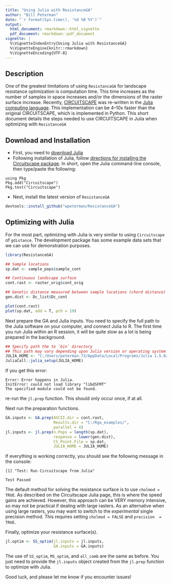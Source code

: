 ```yaml
---
title: "Using Julia with ResistanceGA"
author: "Bill Peterman"
date: "`r format(Sys.time(), '%d %B %Y')`"
output:
  html_document: rmarkdown::html_vignette
  pdf_document: rmarkdown::pdf_document
vignette: |
  %\VignetteIndexEntry{Using Julia with ResistanceGA} 
  %\VignetteEngine{knitr::rmarkdown} 
  %\VignetteEncoding{UTF-8}
---
```


## Description
One of the greatest limitations of using `ResistancaGA` for landscape resistance optimization is computation time. This time increases as the number of samples in space increases and/or the dimensions of the raster surface increase. Recently, [CIRCUITSCAPE](https://circuitscape.org/ "Link to CIRCUITSCAPE") was re-written in the [Julia computing language](https://julialang.org/ "Julia Homepage"). This implementation can be 4–10x faster than the original CIRCUITSCAPE, which is implemented in Python. This short document details the steps needed to use CIRCUITSCAPE in Julia when optimizing with `ResistanceGA` 

## Download and Installation
 * First, you need to [download Julia](https://julialang.org/downloads/ "Julia Download")  
 * Following installation of Julia, follow [directions for installing the Circuitscape package](https://github.com/Circuitscape/Circuitscape.jl). In short, open the Julia command-line console, then type/paste the following:
 ```
 using Pkg
 Pkg.add("Circuitscape")
 Pkg.test("Circuitscape")
 ```
 
 * Next, install the latest version of `ResistanceGA`  
```r
devtools::install_github("wpeterman/ResistanceGA")
```

## Optimizing with Julia
For the most part, optimizing with Julia is very similar to using `Circuitscape` of `gdistance`. The development package has some example data sets that we can use for demonstration purposes.
```r
library(ResistanceGA)

## Sample locations
sp.dat <- sample_pops$sample_cont 

## Continuous landscape surface
cont.rast <- raster_orig$cont_orig

## Genetic distance measured between sample locations (chord distance)
gen.dist <- Dc_list$Dc_cont

plot(cont.rast)
plot(sp.dat, add = T, pch = 19)
```

Next prepare the GA and Julia inputs. You need to specify the full path to the Julia software on your computer, and connect Julia to R. The first time you run Julia within an R session, it will be quite slow as a lot is being prepared in the background.
```r
## Specify path the to `bin` directory
## This path may vary depending upon Julia version or operating system
JULIA_HOME <- "C:/Users/peterman.73/AppData/Local/Programs/Julia 1.5.0/bin/"
JuliaCall::julia_setup(JULIA_HOME)
```

If you get this error:  
```
Error: Error happens in Julia.
InitError: could not load library "libdSFMT"
The specified module could not be found.
```
re-run the `jl.prep` function. This should only occur once, if at all. 

Next run the preparation functions.
```r
GA.inputs <- GA.prep(ASCII.dir = cont.rast,
                     Results.dir = "C:/Rga_examples/",
                     parallel = 4)
jl.inputs <- jl.prep(n.Pops = length(sp.dat),
                     response = lower(gen.dist),
                     CS_Point.File = sp.dat,
                     JULIA_HOME = JULIA_HOME)
```


If everything is working correctly, you should see the following message in the console:
```
[1] "Test: Run Circuitscape from Julia"

Test Passed
```

The default method for solving the resistance surface is to use `cholmod = TRUE`. As described on the Circuitscape Julia page, this is where the speed gains are achieved. However, this approach can be VERY memory intensive, so may not be practical if dealing with large rasters. As an alternative when using large rasters, you may want to switch to the *experimental* single precision method. This requires setting `cholmod = FALSE` and `precision  = TRUE`.

Finally, optimize your resistance surface(s). 
```r
jl.optim <- SS_optim(jl.inputs = jl.inputs,
                     GA.inputs = GA.inputs)
```

The use of `SS_optim`, `MS_optim`, and `all_comb` are the same as before. You just need to provide the `jl.inputs` object created from the `jl.prep` function to optimize with Julia.

Good luck, and please let me know if you encounter issues!
